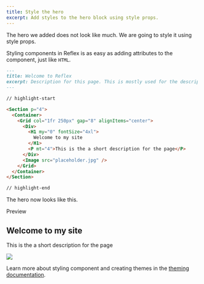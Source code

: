 ```yaml
---
title: Style the hero
excerpt: Add styles to the hero block using style props.
---
```


The hero we added does not look like much. We are going to style it using style props.

Styling components in Reflex is as easy as adding attributes to the component, just like `HTML`.

```md title=content/pages/about.mdx
---
title: Welcome to Reflex
excerpt: Description for this page. This is mostly used for the description meta tag.
---

// highlight-start

<Section p="4">
  <Container>
    <Grid col="1fr 250px" gap="8" alignItems="center">
      <Div>
        <H1 my="0" fontSize="4xl">
          Welcome to my site
        </H1>
        <P mt="4">This is the a short description for the page</P>
      </Div>
      <Image src="placeholder.jpg" />
    </Grid>
  </Container>
</Section>

// highlight-end
```

The hero now looks like this.

<Div borderWidth="1px">
  <Span d="block" p="4" color="borderHover">
    Preview
  </Span>
  <Section p="4">
    <Container>
      <Grid col="1fr 250px" gap="8" alignItems="center">
        <Div>
          <H1 my="0" fontSize="4xl">
            Welcome to my site
          </H1>
          <P mt="4">This is the a short description for the page</P>
        </Div>
        <Image src="placeholder.jpg" />
      </Grid>
    </Container>
  </Section>
</Div>

<Callout my="8" pt="0" pb="2">

Learn more about styling component and creating themes in the [theming documentation](/docs/theming).

</Callout>
